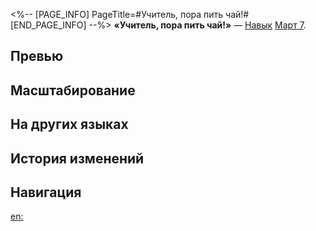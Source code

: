 <%-- [PAGE_INFO]
PageTitle=#Учитель, пора пить чай!#
[END_PAGE_INFO] --%>
{{Навык Инфобокс
|Название         = Учитель, пора пить чай!
|Изображение      = Навык Учитель, пора пить чай!.png
|Персонаж         = Март 7 (Охота)
|Тип              = Навык
|Тэг              = Поддержка
|УронСтойк        = 
|ЭнергияГен       = 30
|Энергия          = 
|Длительность     = 
|Описание         = Выбирает одного союзника (кроме себя) в качестве Учителя и повышает его скорость на {{Цвет|Выделенный|6%—10,8%}}. Только последний союзник, ставший целью навыка Март 7, может считаться её Учителем.<br />Использование базовой атаки или нанесение урона от 1 удара усиленной базовой атаки активирует один из следующих эффектов, который зависит от Пути Учителя:<br />Эрудиция, Разрушение, Охота или Память: наносит {{Доп эффект|дополнительный урон}} сходного с Учителем типа, равный {{Цвет|Выделенный|10%—22%}} от силы атаки Март 7.<br />Гармония, Небытие, Сохранение или Изобилие: урон стойкости этой атаки повышается на 100%.
|Свойство1        = 
|Масштабирование1 = 
}}
'''«Учитель, пора пить чай!»''' — [[Навык]] [[Март 7]].

==Превью==
{{Превью
|Файл = Учитель, пора пить чай! Превью
}}

==Масштабирование==
{{Масштабирование навыка
|6%;6.4%;6.8%;7.2%;7.6%;8%;8.5%;9%;9.5%;10%;10.4%;10.8%;11.2%;11.6%;12%
|10%;11%;12%;13%;14%;15%;16.25%;17.5%;18.75%;20%;21%;22%;23%;24%;25%
}}

==На других языках==
{{На других языках
|en   = Master, It's Tea Time!
|zhs  = 师父，请喝茶！
|zht  = 師父，請喝茶！
|ja   = {{Rubi|師匠|ししょう}}、お{{Rubi|茶|ちゃ}}をどうぞ！
|ko   = 사부, 차 마셔!
|es   = Maestro, ¡toma un poco de té!
|fr   = Maître, c'est l'heure du thé&nbsp;!
|ru   = Учитель, пора пить чай!
|th   = Master, It's Tea Time!
|vi   = Sư Phụ, Mời Uống Trà!
|de   = Meister, trink etwas Tee!
|id   = Master, It's Tea Time!
|pt   = Shifu, É Hora do Chá!
}}

==История изменений==
{{История изменений|3.5}}

==Навигация==
{{Навык Навбокс|Март 7 (Охота)}}

[[en:]]